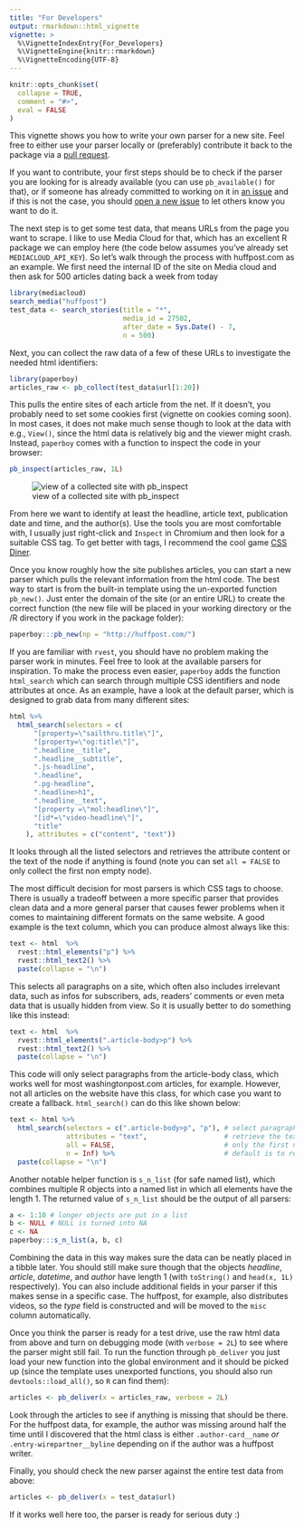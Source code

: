 ```yaml
---
title: "For Developers"
output: rmarkdown::html_vignette
vignette: >
  %\VignetteIndexEntry{For_Developers}
  %\VignetteEngine{knitr::rmarkdown}
  %\VignetteEncoding{UTF-8}
---
```


```r
knitr::opts_chunk$set(
  collapse = TRUE,
  comment = "#>",
  eval = FALSE
)
```

This vignette shows you how to write your own parser for a new site.
Feel free to either use your parser locally or (preferably) contribute it back to the package via a [pull request](https://github.com/JBGruber/paperboy/pulls).

If you want to contribute, your first steps should be to check if the parser you are looking for is already available (you can use `pb_available()` for that), or if someone has already committed to working on it in [an issue](https://github.com/JBGruber/paperboy/issues) and if this is not the case, you should [open a new issue](https://github.com/JBGruber/paperboy/issues/new) to let others know you want to do it.

The next step is to get some test data, that means URLs from the page you want to scrape.
I like to use Media Cloud for that, which has an excellent R package we can employ here (the code below assumes you've already set `MEDIACLOUD_API_KEY`).
So let's walk through the process with huffpost.com as an example.
We first need the internal ID of the site on Media cloud and then ask for 500 articles dating back a week from today

```r
library(mediacloud)
search_media("huffpost")
test_data <- search_stories(title = "*",
                            media_id = 27502,
                            after_date = Sys.Date() - 7,
                            n = 500)
```

Next, you can collect the raw data of a few of these URLs to investigate the needed html identifiers:

```r
library(paperboy)
articles_raw <- pb_collect(test_data$url[1:20])
```

This pulls the entire sites of each article from the net.
If it doesn't, you probably need to set some cookies first (vignette on cookies coming soon).
In most cases, it does not make much sense though to look at the data with e.g., `View()`, since the html data is relatively big and the viewer might crash.
Instead, `paperboy` comes with a function to inspect the code in your browser:

```r
pb_inspect(articles_raw, 1L)
```

![view of a collected site with pb_inspect](inspect.png)

From here we want to identify at least the headline, article text, publication date and time, and the author(s).
Use the tools you are most comfortable with, I usually just right-click and `Inspect` in Chromium and then look for a suitable CSS tag.
To get better with tags, I recommend the cool game [CSS Diner](https://flukeout.github.io/).

Once you know roughly how the site publishes articles, you can start a new parser which pulls the relevant information from the html code.
The best way to start is from the built-in template using the un-exported function `pb_new()`.
Just enter the domain of the site (or an entire URL) to create the correct function (the new file will be placed in your working directory or the /R directory if you work in the package folder):

```r
paperboy:::pb_new(np = "http://huffpost.com/")
```

If you are familiar with `rvest`, you should have no problem making the parser work in minutes.
Feel free to look at the available parsers for inspiration.
To make the process even easier, `paperboy` adds the function `html_search` which can search through multiple CSS identifiers and node attributes at once.
As an example, have a look at the default parser, which is designed to grab data from many different sites:

```r
html %>%
  html_search(selectors = c(
      "[property=\"sailthru.title\"]",
      "[property=\"og:title\"]",
      ".headline__title",
      ".headline__subtitle",
      ".js-headline",
      ".headline",
      ".pg-headline",
      ".headline>h1",
      ".headline__text",
      "[property =\"mol:headline\"]",
      "[id*=\"video-headline\"]",
      "title"
    ), attributes = c("content", "text"))
```

It looks through all the listed selectors and retrieves the attribute content or the text of the node if anything is found (note you can set `all = FALSE` to only collect the first non empty node).

The most difficult decision for most parsers is which CSS tags to choose.
There is usually a tradeoff between a more specific parser that provides clean data and a more general parser that causes fewer problems when it comes to maintaining different formats on the same website.
A good example is the text column, which you can produce almost always like this:

```r
text <- html  %>%
  rvest::html_elements("p") %>%
  rvest::html_text2() %>%
  paste(collapse = "\n")
```

This selects all paragraphs on a site, which often also includes irrelevant data, such as infos for subscribers, ads, readers' comments or even meta data that is usually hidden from view.
So it is usually better to do something like this instead:

```r
text <- html  %>%
  rvest::html_elements(".article-body>p") %>%
  rvest::html_text2() %>%
  paste(collapse = "\n")
```

This code will only select paragraphs from the article-body class, which works well for most washingtonpost.com articles, for example.
However, not all articles on the website have this class, for which case you want to create a fallback.
`html_search()` can do this like shown below:

```r
text <- html %>%
  html_search(selectors = c(".article-body>p", "p"), # select paragraphs in .article-body or just all paragraphs
              attributes = "text",                   # retrieve the text from selected nodes
              all = FALSE,                           # only the first non-empty match is used
              n = Inf) %>%                           # default is to return the first attribute, we want all paragraphs
  paste(collapse = "\n")
```

Another notable helper function is `s_n_list` (for safe named list), which combines multiple R objects into a named list in which all elements have the length 1.
The returned value of `s_n_list` should be the output of all parsers:

```r
a <- 1:10 # longer objects are put in a list
b <- NULL # NULL is turned into NA
c <- NA
paperboy:::s_n_list(a, b, c)
```

Combining the data in this way makes sure the data can be neatly placed in a tibble later.
You should still make sure though that the objects *headline*, *article*, *datetime*, and *author* have length 1 (with `toString()` and `head(x, 1L)` respectively).
You can also include additional fields in your parser if this makes sense in a specific case.
The huffpost, for example, also distributes videos, so the *type* field is constructed and will be moved to the `misc` column automatically.

Once you think the parser is ready for a test drive, use the raw html data from above and turn on debugging mode (with `verbose = 2L`) to see where the parser might still fail.
To run the function through `pb_deliver` you just load your new function into the global environment and it should be picked up (since the template uses unexported functions, you should also run `devtools::load_all()`, so `R` can find them):

```r
articles <- pb_deliver(x = articles_raw, verbose = 2L)
```

Look through the articles to see if anything is missing that should be there.
For the huffpost data, for example, the author was missing around half the time until I discovered that the html class is either `.author-card__name` *or* `.entry-wirepartner__byline` depending on if the author was a huffpost writer.

Finally, you should check the new parser against the entire test data from above:

```r
articles <- pb_deliver(x = test_data$url)
```

If it works well here too, the parser is ready for serious duty :)

<!-- TODO: add description how to write tests -->
<!-- registerS3method("pb_deliver", "www_huffpost_com", pb_deliver_paper.www_huffpost_com) -->

